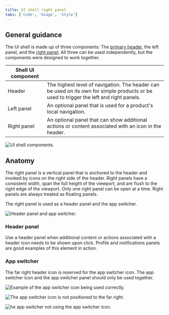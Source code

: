 ```yaml
---
title: UI shell right panel
tabs: ['Code', 'Usage', 'Style']
---
```


## General guidance

The UI shell is made up of three components: The [primary header](/components/UI-shell-header/usage), the left panel, and the [right panel](/components/UI-shell-right-panel/usage). All three can be used independently, but the components were designed to work together.

| Shell UI component      |   |
|-------------|---|
| Header      | The highest level of navigation. The header can be used on its own for simple products or be used to trigger the left and right panels.|
| Left panel  | An optional panel that is used for a product's local navigation.|
| Right panel | An optional panel that can show additional actions or content associated with an icon in the header.|

<ImageComponent cols="8"  caption="UI shell components">

![UI shell components.](images/shell-usage-1.png)

</ImageComponent>

## Anatomy

The right panel is a vertical panel that is anchored to the header and invoked by icons on the right side of the header. Right panels have a consistent width, span the full height of the viewport, and are flush to the right edge of the viewport. Only one right panel can be open at a time. Right panels are always treated as floating panels.

 The right panel is used as a header panel and the app switcher.  

<ImageComponent cols="12"  caption="The right panel configured as an empty header panel (left) and a app switcher (right).">

![Header panel and app switcher.](images/right-panel-usage-1.png)

</ImageComponent>

### Header panel

Use a header panel when additional content or actions associated with a header icon needs to be shown upon click. Profile and notifications panels are good examples of this element in action.

### App switcher

The far right header icon is reserved for the app switcher icon. The app switcher icon and the app switcher panel should only be used together.

<Row>
<Column offsetLg="4" colMd="4" colLg="6">
  <DoDontExample correct label="Positioned the app switcher to the far right.">

![Example of the app switcher icon being used correctly.](images/right-panel-usage-2.png)

  </DoDontExample>
</Column>
<Column colMd="4" colLg="6" >
  <DoDontExample  label="Do not position other icons to the right of the app switcher.">

![The app switcher icon is not positioned to the far right.](images/right-panel-usage-3.png)

  </DoDontExample>
</Column>
<Column offsetLg="4" colMd="4" colLg="6" >
  <DoDontExample  label="Do not use another icon for the app switcher.">

![he app switcher not using the app switcher icon.](images/right-panel-usage-4.png)

  </DoDontExample>
</Column>
</Row>